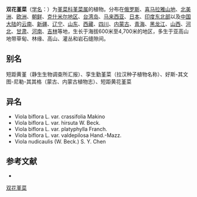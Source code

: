 {{Speciesbox
| name = 双花堇菜
| status = 
| status_system = 
| image = Viola biflora in Mount Kisokoma 2011-07-03.jpg
| genus = Viola
| species =  biflora
| authority = L., 1753
}}

'''双花堇菜'''（[[学名|学名]]：{{lang|la|''Viola biflora''}}）为[[堇菜科|堇菜科]][[堇菜属|堇菜属]]的植物。分布在[[俄罗斯|俄罗斯]]、[[喜马拉雅山地|喜马拉雅山地]]、[[北美洲|北美洲]]、[[欧洲|欧洲]]、[[朝鲜|朝鲜]]、[[克什米尔地区|克什米尔地区]]、[[台湾岛|台湾岛]]、[[马来西亚|马来西亚]]、[[日本|日本]]、[[印度东北部|印度东北部]]以及[[中国大陆|中国大陆]]的[[云南|云南]]、[[新疆|新疆]]、[[辽宁|辽宁]]、[[山东|山东]]、[[西藏|西藏]]、[[四川|四川]]、[[内蒙古|内蒙古]]、[[青海|青海]]、[[黑龙江|黑龙江]]、[[山西|山西]]、[[河北|河北]]、[[甘肃|甘肃]]、[[河南|河南]]、[[吉林|吉林]]等地，生长于海拔600米至4,700米的地区，多生于亚高山地带草甸、林缘、高山、灌丛和岩石缝隙间。

== 别名 ==
短距黄堇（静生生物调查所汇报）、孪生勤堇菜（拉汉种子植物名称）、好斯-其文图-尼勒-其其格（蒙古、内蒙古植物志）、短距黄花堇菜

== 异名 ==
* Viola biflora L. var. crassifolia Makino
* Viola biflora L. var. hirsuta W. Beck.
* Viola biflora L. var. platyphylla Franch.
* Viola biflora L. var. valdepilosa Hand.-Mazz.
* Viola nudicaulis (W. Beck.) S. Y. Chen

== 参考文献 ==
<div class="references-small">
* {{cite web| url =http://www.bioinfo.cn/db05/KmzwSpecies.php?action=view&id=23774| title =双花堇菜| work =《中国高等植物数据库全库》| publisher =中国科学院微生物研究所| author =昆明植物研究所| accessdate =2009-02-25| deadurl =yes| archiveurl =https://web.archive.org/web/20160305023546/http://www.bioinfo.cn/db05/KmzwSpecies.php?action=view&id=23774| archivedate =2016-03-05}}
</div>

{{Wikispecies|Viola biflora}}
{{Commons|Viola biflora}}
{{Taxonbar|from=Q232344}}

[[Category:堇菜属|双花堇菜]]


{{植物小作品}}